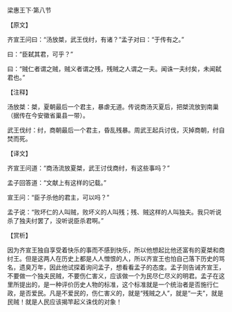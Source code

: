 

梁惠王下·第八节

【原文】

齐宣王问曰：“汤放桀，武王伐纣，有诸？”孟子对曰：“于传有之。”

曰：“臣弑其君，可乎？”

曰：“贼仁者谓之贼，贼义者谓之残，残贼之人谓之一夫。闻诛一夫纣矣，未闻弑君也。”

【注释】

汤放桀：桀，夏朝最后一个君主，暴虐无道。传说商汤灭夏后，把桀流放到南巢（据传在今安徽省巢县一带）。

武王伐纣：纣，商朝最后一个君主，昏乱残暴。周武王起兵讨伐，灭掉商朝，纣自焚而死。

【译文】

齐宣王问道：“商汤流放夏桀，武王讨伐商纣，有这些事吗？”

孟子回答道：“文献上有这样的记载。”

宣王问：“臣子杀他的君主，可以吗？”

孟子说：“败坏仁的人叫贼，败坏义的人叫残；残、贼这样的人叫独夫。我只听说杀了独夫纣罢了，没听说臣杀君啊。”

【赏析】

因为齐宣王独自享受着快乐的事而不感到快乐，所以他想起比他还富有的夏桀和商纣王。但是这两人在历史上都是人人憎恨的人，所以齐宣王也怕自己落下历史的骂名，遗臭万年，因此他试探着询问孟子，想看看孟子的态度。孟子则告诫齐宣王，不要做一个独夫民贼，不要伤仁害义，应该做一个为民尽仁尽义的明君。孟子在这里所提出的，是一种评价历史人物的标准，这个标准就是一个统治者是否施行仁政，是否爱民。凡是不爱民的，伤仁害义的，就是“残贼之人”，就是“一夫”，就是民贼！就是人民应该揭竿起义诛伐的对象！


